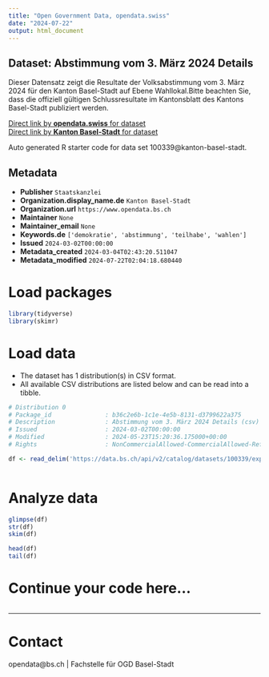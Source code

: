 ```yaml
---
title: "Open Government Data, opendata.swiss"
date: "2024-07-22"
output: html_document
---
```


## Dataset: Abstimmung vom 3. März 2024 Details

Dieser Datensatz zeigt die Resultate der Volksabstimmung vom 3. März 2024 für den Kanton Basel-Stadt auf Ebene Wahllokal.Bitte beachten Sie, dass die offiziell gültigen Schlussresultate im Kantonsblatt des Kantons Basel-Stadt publiziert werden. 

[Direct link by **opendata.swiss** for dataset](https://opendata.swiss/de/dataset/abstimmung-vom-3-marz-2024-details)<br>
[Direct link by **Kanton Basel-Stadt** for dataset](https://data.bs.ch/explore/dataset/100339/)

Auto generated R starter code for data set 100339@kanton-basel-stadt.

## Metadata

- **Publisher** `Staatskanzlei`
- **Organization.display_name.de** `Kanton Basel-Stadt`
- **Organization.url** `https://www.opendata.bs.ch`
- **Maintainer** `None`
- **Maintainer_email** `None`
- **Keywords.de** `['demokratie', 'abstimmung', 'teilhabe', 'wahlen']`
- **Issued** `2024-03-02T00:00:00`
- **Metadata_created** `2024-03-04T02:43:20.511047`
- **Metadata_modified** `2024-07-22T02:04:18.680440`


# Load packages

```r

library(tidyverse)
library(skimr)

```

# Load data

-   The dataset has 1 distribution(s) in CSV format.
-   All available CSV distributions are listed below and can be read into a tibble.

```r

# Distribution 0
# Package_id               : b36c2e6b-1c1e-4e5b-8131-d3799622a375
# Description              : Abstimmung vom 3. März 2024 Details (csv)
# Issued                   : 2024-03-02T00:00:00
# Modified                 : 2024-05-23T15:20:36.175000+00:00
# Rights                   : NonCommercialAllowed-CommercialAllowed-ReferenceRequired

df <- read_delim('https://data.bs.ch/api/v2/catalog/datasets/100339/exports/csv')



```

# Analyze data

```r

glimpse(df)
str(df)
skim(df)

head(df)
tail(df)

```

# Continue your code here...

```r

```

------------------------------------------------------------------------

# Contact

opendata@bs.ch | Fachstelle für OGD Basel-Stadt
